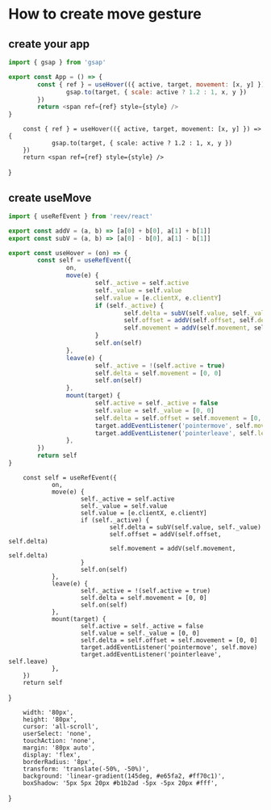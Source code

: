 # How to create move gesture

## create your app

```js
import { gsap } from 'gsap'

export const App = () => {
        const { ref } = useHover(({ active, target, movement: [x, y] }) => {
                gsap.to(target, { scale: active ? 1.2 : 1, x, y })
        })
        return <span ref={ref} style={style} />
}
```


        const { ref } = useHover(({ active, target, movement: [x, y] }) => {
                gsap.to(target, { scale: active ? 1.2 : 1, x, y })
        })
        return <span ref={ref} style={style} />
}

<App />

## create useMove

```js
import { useRefEvent } from 'reev/react'

export const addV = (a, b) => [a[0] + b[0], a[1] + b[1]]
export const subV = (a, b) => [a[0] - b[0], a[1] - b[1]]

export const useHover = (on) => {
        const self = useRefEvent({
                on,
                move(e) {
                        self._active = self.active
                        self._value = self.value
                        self.value = [e.clientX, e.clientY]
                        if (self._active) {
                                self.delta = subV(self.value, self._value)
                                self.offset = addV(self.offset, self.delta)
                                self.movement = addV(self.movement, self.delta)
                        }
                        self.on(self)
                },
                leave(e) {
                        self._active = !(self.active = true)
                        self.delta = self.movement = [0, 0]
                        self.on(self)
                },
                mount(target) {
                        self.active = self._active = false
                        self.value = self._value = [0, 0]
                        self.delta = self.offset = self.movement = [0, 0]
                        target.addEventListener('pointermove', self.move)
                        target.addEventListener('pointerleave', self.leave)
                },
        })
        return self
}
```



        const self = useRefEvent({
                on,
                move(e) {
                        self._active = self.active
                        self._value = self.value
                        self.value = [e.clientX, e.clientY]
                        if (self._active) {
                                self.delta = subV(self.value, self._value)
                                self.offset = addV(self.offset, self.delta)
                                self.movement = addV(self.movement, self.delta)
                        }
                        self.on(self)
                },
                leave(e) {
                        self._active = !(self.active = true)
                        self.delta = self.movement = [0, 0]
                        self.on(self)
                },
                mount(target) {
                        self.active = self._active = false
                        self.value = self._value = [0, 0]
                        self.delta = self.offset = self.movement = [0, 0]
                        target.addEventListener('pointermove', self.move)
                        target.addEventListener('pointerleave', self.leave)
                },
        })
        return self
}

        width: '80px',
        height: '80px',
        cursor: 'all-scroll',
        userSelect: 'none',
        touchAction: 'none',
        margin: '80px auto',
        display: 'flex',
        borderRadius: '8px',
        transform: 'translate(-50%, -50%)',
        background: 'linear-gradient(145deg, #e65fa2, #ff70c1)',
        boxShadow: '5px 5px 20px #b1b2ad -5px -5px 20px #fff',
}

